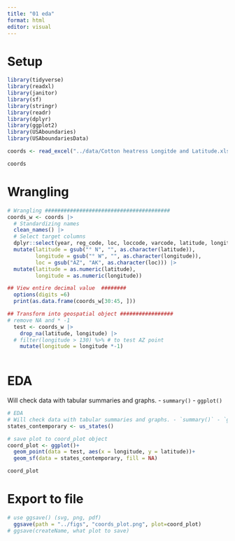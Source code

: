```yaml
---
title: "01 eda"
format: html
editor: visual
---
```


# Setup


```r
library(tidyverse)
library(readxl)
library(janitor)
library(sf)
library(stringr)
library(readr)
library(dplyr)
library(ggplot2)
library(USAboundaries)
library(USAboundariesData)
```

```r
coords <- read_excel("../data/Cotton heatress Longitde and Latitude.xlsx")

coords 
```

# Wrangling

```r
# Wrangling ########################################
coords_w <- coords |>
  # Standardizing names
  clean_names() |>
  # Select target columns  
  dplyr::select(year, reg_code, loc, loccode, varcode, latitude, longitude) |>
  mutate(latitude = gsub("° N", "", as.character(latitude)),
         longitude = gsub("° W", "", as.character(longitude)),
         loc = gsub("AZ", "AK", as.character(loc))) |>
  mutate(latitude = as.numeric(latitude),
         longitude = as.numeric(longitude))

## View entire decimal value  ########
  options(digits =6)
  print(as.data.frame(coords_w[30:45, ]))

## Transform into geospatial object #################
# remove NA and * -1 
  test <- coords_w |>
    drop_na(latitude, longitude) |> 
  # filter(longitude > 130) %>% # to test AZ point 
    mutate(longitude = longitude *-1)
  
```

# EDA

Will check data with tabular summaries and graphs. - `summary()` - `ggplot()`

```r
# EDA
# Will check data with tabular summaries and graphs. - `summary()` - `ggplot()`
states_contemporary <- us_states()

# save plot to coord_plot object 
coord_plot <- ggplot()+
  geom_point(data = test, aes(x = longitude, y = latitude))+
  geom_sf(data = states_contemporary, fill = NA)

coord_plot  
```

# Export to file
```r
# use ggsave() (svg, png, pdf)
  ggsave(path = "../figs", "coords_plot.png", plot=coord_plot) 
# ggsave(createName, what plot to save)
```

